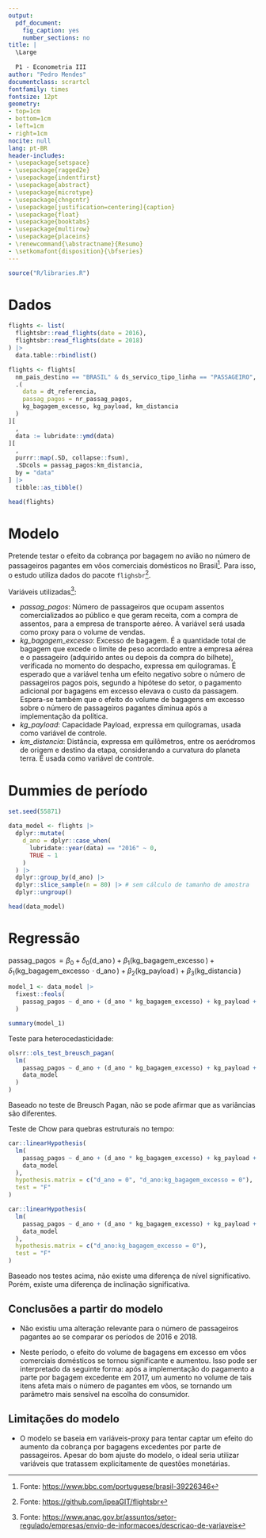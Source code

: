 ```yaml
---
output:   
  pdf_document:
    fig_caption: yes
    number_sections: no
title: |
  \Large
  
  P1 - Econometria III
author: "Pedro Mendes"
documentclass: scrartcl
fontfamily: times
fontsize: 12pt
geometry:
- top=1cm
- bottom=1cm
- left=1cm
- right=1cm
nocite: null
lang: pt-BR
header-includes:
- \usepackage{setspace}
- \usepackage{ragged2e}
- \usepackage{indentfirst}
- \usepackage{abstract}
- \usepackage{microtype}
- \usepackage{chngcntr}
- \usepackage[justification=centering]{caption}
- \usepackage{float}
- \usepackage{booktabs}
- \usepackage{multirow}
- \usepackage{placeins}
- \renewcommand{\abstractname}{Resumo}
- \setkomafont{disposition}{\bfseries}
---
```


<!-- Parágrafos e espaçamento --->

```{=tex}
\onehalfspacing
\justifying
\setlength{\parindent}{0cm}
\setlength{\parskip}{0.1cm}
\FloatBarrier
```
```r
source("R/libraries.R")
```

# Dados

\footnotesize

```r
flights <- list(
  flightsbr::read_flights(date = 2016),
  flightsbr::read_flights(date = 2018)
) |>
  data.table::rbindlist()

flights <- flights[
  nm_pais_destino == "BRASIL" & ds_servico_tipo_linha == "PASSAGEIRO",
  .(
    data = dt_referencia,
    passag_pagos = nr_passag_pagos,
    kg_bagagem_excesso, kg_payload, km_distancia
  )
][
  ,
  data := lubridate::ymd(data)
][
  ,
  purrr::map(.SD, collapse::fsum),
  .SDcols = passag_pagos:km_distancia,
  by = "data"
] |>
  tibble::as_tibble()

head(flights)
```

\normalsize

# Modelo

Pretende testar o efeito da cobrança por bagagem no avião no número de passageiros pagantes em vôos comerciais domésticos no Brasil[^1]. Para isso, o estudo utiliza dados do pacote `flighsbr`[^2].

[^1]: Fonte: <https://www.bbc.com/portuguese/brasil-39226346>

[^2]: Fonte: <https://github.com/ipeaGIT/flightsbr>

Variáveis utilizadas[^3]:

[^3]: Fonte: <https://www.anac.gov.br/assuntos/setor-regulado/empresas/envio-de-informacoes/descricao-de-variaveis>

-   *passag_pagos*: Número de passageiros que ocupam assentos comercializados ao público e que geram receita, com a compra de assentos, para a empresa de transporte aéreo. A variável será usada como proxy para o volume de vendas.
-   *kg_bagagem_excesso*: Excesso de bagagem. É a quantidade total de bagagem que excede o limite de peso acordado entre a empresa aérea e o passageiro (adquirido antes ou depois da compra do bilhete), verificada no momento do despacho, expressa em quilogramas. É esperado que a variável tenha um efeito negativo sobre o número de passageiros pagos pois, segundo a hipótese do setor, o pagamento adicional por bagagens em excesso elevava o custo da passagem. Espera-se também que o efeito do volume de bagagens em excesso sobre o número de passageiros pagantes diminua após a implementação da política.
-   *kg_payload*: Capacidade Payload, expressa em quilogramas, usada como variável de controle.
-   *km_distancia*: Distância, expressa em quilômetros, entre os aeródromos de origem e destino da etapa, considerando a curvatura do planeta terra. É usada como variável de controle.

# Dummies de período

\footnotesize

```r
set.seed(55871)

data_model <- flights |>
  dplyr::mutate(
    d_ano = dplyr::case_when(
      lubridate::year(data) == "2016" ~ 0,
      TRUE ~ 1
    )
  ) |>
  dplyr::group_by(d_ano) |>
  dplyr::slice_sample(n = 80) |> # sem cálculo de tamanho de amostra
  dplyr::ungroup()

head(data_model)
```

\normalsize

# Regressão

$\operatorname{passag\_pagos} = \beta_0 + \delta_0(\operatorname{d\_ano}) + \beta_1(\operatorname{kg\_bagagem\_excesso})+\delta_1(\operatorname{kg\_bagagem\_excesso} \cdot \operatorname{d\_ano}) + \beta_{2}(\operatorname{kg\_payload}) + \beta_{3}(\operatorname{kg\_distancia})$

\footnotesize

```r
model_1 <- data_model |>
  fixest::feols(
    passag_pagos ~ d_ano + (d_ano * kg_bagagem_excesso) + kg_payload + km_distancia
  )

summary(model_1)
```

\normalsize

Teste para heterocedasticidade:

\footnotesize

```r
olsrr::ols_test_breusch_pagan(
  lm(
    passag_pagos ~ d_ano + (d_ano * kg_bagagem_excesso) + kg_payload + km_distancia,
    data_model
  )
)
```

\normalsize

Baseado no teste de Breusch Pagan, não se pode afirmar que as variâncias são diferentes.

Teste de Chow para quebras estruturais no tempo:

\footnotesize

```r
car::linearHypothesis(
  lm(
    passag_pagos ~ d_ano + (d_ano * kg_bagagem_excesso) + kg_payload + km_distancia,
    data_model
  ),
  hypothesis.matrix = c("d_ano = 0", "d_ano:kg_bagagem_excesso = 0"),
  test = "F"
)

car::linearHypothesis(
  lm(
    passag_pagos ~ d_ano + (d_ano * kg_bagagem_excesso) + kg_payload + km_distancia,
    data_model
  ),
  hypothesis.matrix = c("d_ano:kg_bagagem_excesso = 0"),
  test = "F"
)
```

\normalsize

Baseado nos testes acima, não existe uma diferença de nível significativo. Porém, existe uma diferença de inclinação significativa.

## Conclusões a partir do modelo

-   Não existiu uma alteração relevante para o número de passageiros pagantes ao se comparar os períodos de 2016 e 2018.

-   Neste período, o efeito do volume de bagagens em excesso em vôos comerciais domésticos se tornou significante e aumentou. Isso pode ser interpretado da seguinte forma: após a implementação do pagamento a parte por bagagem excedente em 2017, um aumento no volume de tais itens afeta mais o número de pagantes em vôos, se tornando um parâmetro mais sensível na escolha do consumidor.

## Limitações do modelo

-   O modelo se baseia em variáveis-proxy para tentar captar um efeito do aumento da cobrança por bagagens excedentes por parte de passageiros. Apesar do bom ajuste do modelo, o ideal seria utilizar variáveis que tratassem explicitamente de questões monetárias.

